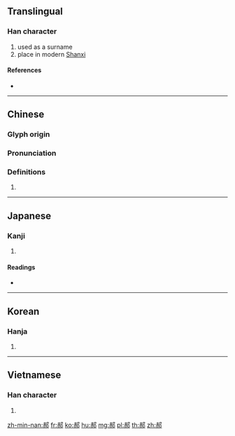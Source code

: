 {{character info/new}}
==Translingual==

===Han character===
{{Han char|rn=163|rad=邑|as=07|sn=10|four=47327|canj=GCNL}}

# used as a surname
# place in modern [[Shanxi]]

====References====
* {{Han ref|kx=1272.010|dkj=39430|dj=1770.240|hdz=63771.150|uh=90DD|ud=37085|bh=B071|bd=45169}}

----

==Chinese==
{{zh-forms}}

===Glyph origin===
{{Han etym}}

===Pronunciation===
{{zh-pron
|m=hǎo
|c=gok3,kok3
|h=pfs=
|md=
|mn=hok
|w=
|mc=y
|oc=y
|cat=
}}

===Definitions===
{{zh-hanzi}}

# {{rfdef|lang=zh}}

----

==Japanese==

===Kanji===
{{ja-kanji|grade=|rs=邑07}}

# {{defn|lang=ja|sort=邑07}}

====Readings====
* {{ja-readings|on=[[かく]] (kaku), [[せき]] (seki), [[しゃく]] (shaku)|kun=}}

----

==Korean==

===Hanja===
{{ko-hanja|hangeul=학|eumhun=|rv=hak|mr=hak|y=hak}}

# {{defn|lang=ko|sort=邑07}}

----

==Vietnamese==

===Han character===
{{vi-hantu|[[hác]]|rs=邑07}}

# {{defn|lang=vi|sort=邑07}}

[[zh-min-nan:郝]]
[[fr:郝]]
[[ko:郝]]
[[hu:郝]]
[[mg:郝]]
[[pl:郝]]
[[th:郝]]
[[zh:郝]]